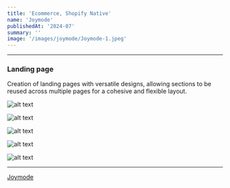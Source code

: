 ```yaml
---
title: 'Ecommerce, Shopify Native'
name: 'Joymode'
publishedAt: '2024-07'
summary: ''
image: '/images/joymode/Joymode-1.jpeg'
---
```


***

### Landing page

Creation of landing pages with versatile designs, allowing sections to be reused across multiple pages for a cohesive and flexible layout.

![alt text](/images/joymode/Joymode-1.jpeg)

![alt text](/images/joymode/Joymode-4.jpeg)

![alt text](/images/joymode/Joymode-2.jpeg)

![alt text](/images/joymode/Joymode-5.jpeg)

![alt text](/images/joymode/Joymode-3.jpeg)

***

[Joymode](https://www.tryjoymode.com/)